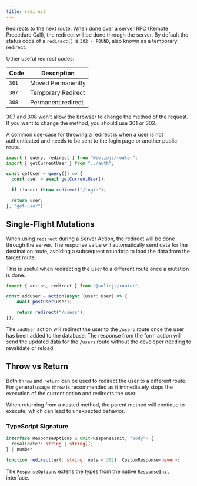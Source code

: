 ```yaml
---
title: redirect
---
```


Redirects to the next route. When done over a server RPC (Remote Procedure Call), the redirect will be done through the server. By default the status code of a `redirect()` is `302 - FOUND`, also known as a temporary redirect.

Other useful redirect codes:

| Code  | Description        |
| ----- | ------------------ |
| `301` | Moved Permanently  |
| `307` | Temporary Redirect |
| `308` | Permanent redirect |

<Callout type="tip" name="Redirect Methods">
	307 and 308 won't allow the browser to change the method of the request. If
	you want to change the method, you should use 301 or 302.
</Callout>

A common use-case for throwing a redirect is when a user is not authenticated and needs to be sent to the login page or another public route.

```js title="/queries/get-user.ts" {7}
import { query, redirect } from "@solidjs/router";
import { getCurrentUser } from "../auth";

const getUser = query(() => {
  const user = await getCurrentUser();

  if (!user) throw redirect("/login");

  return user;
}, "get-user")
```

## Single-Flight Mutations

When using `redirect` during a Server Action, the redirect will be done through the server. The response value will automatically send data for the destination route, avoiding a subsequent roundtrip to load the data from the target route.

This is useful when redirecting the user to a different route once a mutation is done.

```ts title="/actions/add-user.ts" {3,6}
import { action, redirect } from "@solidjs/router";

const addUser = action(async (user: User) => {
	await postUser(user);

	return redirect("/users");
});
```

The `addUser` action will redirect the user to the `/users` route once the user has been added to the database. The response from the form action will send the updated data for the `/users` route without the developer needing to revalidate or reload.

## Throw vs Return

Both `throw` and `return` can be used to redirect the user to a different route. For general usage `throw` is recommended as it immediately stops the execution of the current action and redirects the user.

When returning from a nested method, the parent method will continue to execute, which can lead to unexpected behavior.

### TypeScript Signature

```typescript
interface ResponseOptions & Omit<ResponseInit, "body"> {
  revalidate?: string | string[];
} | number

function redirect(url: string, opts = 302): CustomResponse<never>;
```

The `ResponseOptions` extens the types from the native [`ResponseInit`](https://developer.mozilla.org/en-US/docs/Web/API/Response/Response#options) interface.
